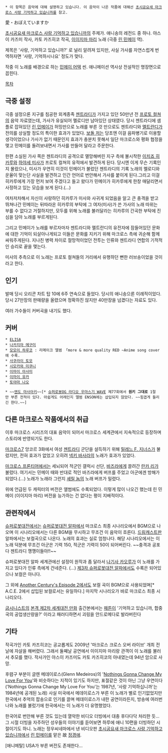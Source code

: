  * 이 항목은 음악에 대해 설명하고 있습니다. 이 음악이 나온 작품에 대해선 [[초시공요새 마크로스 사랑 기억하고 있습니까]]를 참고.

愛・おぼえていますか

[[초시공요새 마크로스 사랑 기억하고 있습니까]]의 주제가. 애니송의 레전드 중 하나. 야스이 카즈미 작사, 카토 카즈히코 작곡, [[이이지마 마리]] 노래 (극중 [[린 민메이]] 역).

제목은 '사랑, 기억하고 있습니까?' 로 널리 알려져 있지만, 사실 가사를 자연스럽게 번역하자면 '사랑, 기억하시나요' 정도가 맞다.

{{{#!html
<iframe width="560" height="349" src="http://www.youtube.com/embed/wckZcVFLU24" frameborder="0" allowfullscreen></iframe>}}}
작중 이 노래를 배경으로 하는 [[민메이 어택]] 씬. 애니메이션 역사상 전설적인 명장면으로 꼽힌다.

[[목차]]
== 극중 설정 ==
극중 설정으론 지구를 침공한 외계종족 [[젠트라디]]가 가지고 있던 50만년 전 [[프로토 컬쳐]]의 음악 자료였는데, 가사가 유실되어 멜로디만 남아있던 상태였다. 당시 젠트라디에 샘플로 잡혀있던 [[린 민메이]]가 허밍만으로 노래를 부른 것 만으로도 젠트라디와 [[멜트란디]]가 전의를 상실할 정도의 특이한 효과가 있었다. [[보돌 저]]는 당초엔 이걸 음파병기로 이용할 생각이었으나 가사가 없기 때문인지 효과가 충분치 못해서 일단 마크로스와 평화 협정을 맺고 민메이를 돌려보내면서 가사를 만들어 달라고 주문한다.

한편 소실된 가사 쪽은 젠트라디의 공격으로 멸망해버린 지구 측에 불시착한 [[이치죠 히카루]]와 [[하야세 미사]]가 프로토 컬쳐의 유적에서 발견하게 된다. 당시엔 이게 무슨 기록인지 몰랐으나, 미사가 우연히 이것이 민메이가 불렀던 젠트라디의 기록 노래의 멜로디와 운율이 맞는단 사실을 발견하고 인간 언어로 번안해서 가사를 붙이게 된다.그리고 이걸 히카루에게 가장 먼저 보여 주겠다고 들고 왔다가 민메이가 히카루에게 한창 매달리면서 사정하고 있는 모습을 보게 된다.(...)

여차저차해서 자신이 사랑하던 히카루가 미사와 사귀게 되었음을 알고 큰 충격을 받고 뛰쳐나간 민메이는 뒤따라온 히카루의 부탁에 그 여자(미사)가 쓴 가사의 노래 따위는 부를 수 없다고 거절하지만, 모두를 위해 노래를 불러달라는 히카루의 간곡한 부탁에 진심을 담아 노래를 부르게된다.

그리고 민메이가 노래를 부르자마자 젠트라디와 멜트란디의 유전자에 잠들어있던 문화에 대한 기억이 되살아나게되고 이들은 문화를 지키기 위해 마크로스 측에 귀순해 함께 싸워주게된다. 지나친 병력 차이로 절망적이었던 전투는 인류와 젠트라디 연합의 기적적인 승리로 끝을 맺는다.

미사의 추측으로 이 노래는 프로토 컬쳐들의 거리에서 유행하던 뻔한 러브송이었을 것이라고 한다.

== 인기 ==
발매 당시 오리콘 차트 탑 10에 6주 연속으로 들었다. 당시의 애니송으론 이례적이었다. 당시 27만장의 판매량을 올렸으며 정확하진 않지만 40만장을 넘겼다는 자료도 있다.

여러 가수들이 커버곡을 내기도 했다.

== 커버 ==
 * [[ELISA]]
 * [[나카지마 메구미]]
 * [[모모이 하루코]] : 리메이크 앨범 「more & more quality RED ~Anime song cover에 수록.
 * [[사쿠라이 토모]]
 * [[시모카와 미쿠니]]
 * [[이마이 아사미]]
 * [[이마이 유카]]
 * [[토야마 나오]]

 * ~~[[엔도 마사아키]]~~[* [[슈퍼로봇OG 라디오 우마스기 WAVE]] 제77회에서 '''원키 그대로''' 1절만 부른 전적이 있다. 아쉽게도 어레인지 앨범 ENSON에는 삽입되지 않았다. ~~힘겹게 들리긴 한다.~~]

== 다른 마크로스 작품에서의 취급 ==
이후 마크로스 시리즈의 대표 음악이 되어서 마크로스 세계관에서 지속적으로 등장하며 스토리에 반영되기도 한다.

[[마크로스7]] 앙코르 3화에서 여성 [[젠트라디]] 군단을 설득하기 위해 [[밀레느 F. 지너스]]가 불렀지만, 전혀 효과가 없었고 오히려 [[넥키 바사라]]의 노래가 효과가 있었다.

{{{#!html
<iframe width="600" height="338" src="//www.youtube.com/embed/DEFODMGOzFE?rel=0" frameborder="0" allowfullscreen></iframe>
}}}
[[마크로스 프론티어]]에서는 세뇌되어 적군인 갤럭시 선단, [[바즈라]]에게 끌려간 [[란카 리]]가 불렀다. 여기서는 민메이 때와 반대로 적인 바즈라에게 버프를 주었고 아군에겐 방해가 되었다.(...) 노래가 노래라 그런지 [[셰릴 놈]]의 노래 버프가 밀렸다.

위에 언급된 두 캐릭터의 버전은 앨범에도 수록되었다. 이렇게 많이 나오긴 했는데 린 민메이 (이이지마 마리) 버전을 능가하는 건 없다는 평이 지배적이다.

== 관련작에서 ==
[[슈퍼로봇대전]]에서는 [[슈퍼로봇대전 알파]]에서 마크로스 최종 시나리오에서 BGM으로 나오며 이 시나리오에서는 다른 BGM을 무시하고 무조건 이 음악이 흐른다. [[드림캐스트]]판 알파에서는 보컬곡으로 나온다. 노래의 효과는 실로 엄청나다. 해당 시나리오에서는 이 노래 덕분에 무조건 아군은 기력 150, 적군은 기력이 50이 되어버린다. ~~충격과 공포다 젠트라디 깽깽이들아!!~~ 

슈퍼로봇대전 알파 세계관에선 설정이 원작과 좀 달라서 [[나기사 카오루]]가 이 노래를 가지고 있다가 인류 측에게 건네준다. (...) [[제3차 슈퍼로봇대전 알파]]에서도 수록은 되어있으나 보컬은 아니다.

그 외에 [[Another Century's Episode 2]]에서도 보컬 곡이 BGM으로 사용되었며[* A.C.E. 2에서 삽입된 보컬로서는 유일하다.] 마지막 시나리오가 바로 마크로스 최종 시나리오다.

[[굽시니스트]]의 [[본격 제2차 세계대전 만화]] 출간본에서는 [[패튼]]이 '기억하고 있습니까, 합중국의 공업생산량을?' 이라고 패러디하면서 괴링을 안드로메다로 발라버린다

== 기타 ==
작곡가인 카토 카즈히코는 공교롭게도 2009년 '마크로스 크로스 오버 라이브' 개최 전날에 자살을 해버렸다. 그래서 둘째날 공연에서 이이지마 마리랑 관객이 이 노래를 불러서 추모를 했다. 작사가인 야스이 카즈미도 카토 카즈히코의 아내였는데 94년 암으로 사망.

후렴구 부분이 글렌 메데이로스(Glenn Medeiros)의 '[http://www.youtube.com/watch?v=3xQcPIO3Pi0 Nothings Gonna Change My Love For You]'와 비슷하다는 지적이 있기도 하지만, 표절같은 것이 아닌 그냥 우연이다('Nothings Gonna Change My Love For You'는 1987년, '사랑 기억하십니까'는 1984년에 공개된 노래) 사실 미국에서 메데이로스가 부른 이 노래가 별로 인기없었지만 한국에서 추억의 팝송으로 인기를 끌며 메데이로스가 내한 공연이라든지, 방송에 여러번 나와 노래를 불렀기에 한국에서는 이 노래가 더 유명했었다.

{{{#!html
<iframe width="640" height="360" src="//www.youtube.com/embed/QHUPj9igcfQ?feature=player_detailpage" frameborder="0" allowfullscreen></iframe>
}}}
한국어로 번안해 부른 것도 있는데 열악한 비디오 더빙에서 대충 후다다닥 처리한 듯...그 시절 더빙을 자주하던 성우들의 이야기를 듣어보면 하루에 애니 10편을 더빙하던 시절이기도 하니. 노래는 정우씨네마에서 낸 비디오판 [[초시공요새 마크로스 사랑 기억하고 있습니까]]에서 [[린 민메이]]를 맡은 故 [[정경애]].

[애니메탈] USA가 부른 버전도 존재한다...
